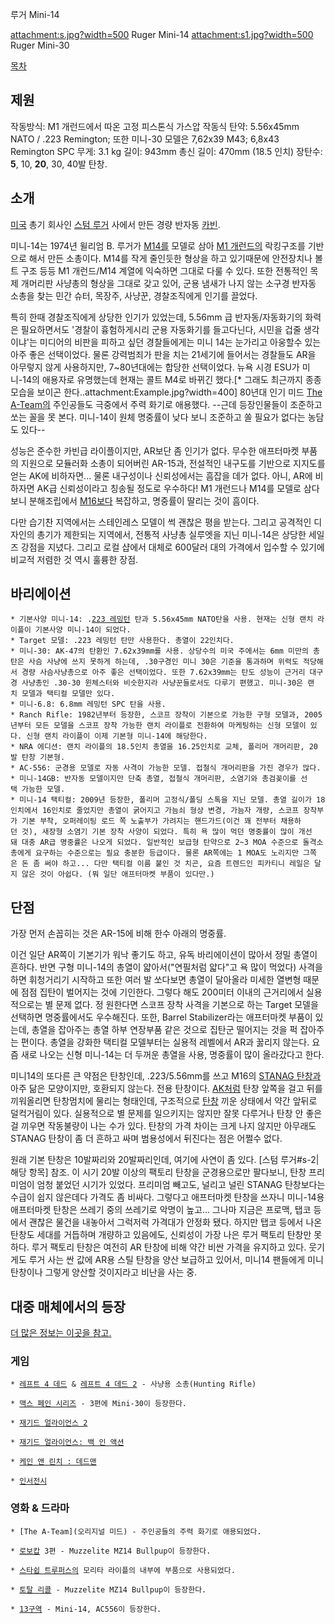 루거 Mini-14

attachment:s.jpg?width=500
Ruger Mini-14
attachment:s1.jpg?width=500
Ruger Mini-30

[[목차]]

== 제원 ==
작동방식: M1 개런드에서 따온 고정 피스톤식 가스압 작동식
탄약: 5.56x45mm NATO / .223 Remington; 또한 미니-30 모델은 7,62x39 M43; 6,8x43 Remington SPC
무게: 3.1 kg
길이: 943mm
총신 길이: 470mm (18.5 인치)
장탄수: '''5''', 10, '''20''', 30, 40발 탄창.

== 소개 ==
[[미국]] 총기 회사인 [[스텀 루거]] 사에서 만든 경량 반자동 [[카빈]]. 

미니-14는 1974년 윌리엄 B. 루거가 [[M14]]를 모델로 삼아 [[M1 개런드]]의 락킹구조를 기반으로 해서 만든 소총이다. M14를 작게 줄인듯한 형상을 하고 있기때문에 안전장치나 볼트 구조 등등 M1 개런드/M14 계열에 익숙하면 그대로 다룰 수 있다. 또한 전통적인 목제 개머리판 사냥총의 형상을 그대로 갖고 있어, 군용 냄새가 나지 않는 소구경 반자동 소총을 찾는 민간 슈터, 목장주, 사냥꾼, 경찰조직에게 인기를 끌었다.

특히 한때 경찰조직에게 상당한 인기가 있었는데, 5.56mm 급 반자동/자동화기의 화력은 필요하면서도 '경찰이 흉험하게시리 군용 자동화기를 들고다닌다, 시민을 겁줄 생각이냐'는 미디어의 비판을 피하고 싶던 경찰들에게는 미니 14는 눈가리고 아웅할수 있는 아주 좋은 선택이었다. 물론 강력범죄가 판을 치는 21세기에 들어서는 경찰들도 AR을 아무렇지 않게 사용하지만, 7~80년대에는 합당한 선택이었다. 뉴욕 시경 ESU가 미니-14의 애용자로 유명했는데 현재는 콜트 M4로 바뀌긴 했다.[* 그래도 최근까지 종종 모습을 보이곤 한다..attachment:Example.jpg?width=400] 80년대 인기 미드 [[The A-Team]]의 주인공들도 극중에서 주력 화기로 애용했다. --근데 등장인물들이 조준하고 쏘는 꼴을 못 본다. 미니-14이 원체 명중률이 낮다 보니 조준하고 쏠 필요가 없다는 농담도 있다--

성능은 준수한 카빈급 라이플이지만, AR보단 좀 인기가 없다. 무수한 애프터마켓 부품의 지원으로 모듈러화 소총이 되어버린 AR-15과, 전설적인 내구도를 기반으로 지지도를 얻는 AK에 비하자면...
물론 내구성이나 신뢰성에서는 흠잡을 데가 없다. 아니, AR에 비하자면 AK급 신뢰성이라고 칭송될 정도로 우수하다! M1 개런드나 M14를 모델로 삼다보니 분해조립에서 [[M16]]보다 복잡하고, 명중률이 딸리는 것이 흠이다.

다만 습기찬 지역에서는 스테인레스 모델이 썩 괜찮은 평을 받는다. 그리고 공격적인 디자인의 총기가 제한되는 지역에서, 전통적 사냥총 실루엣을 지닌 미니-14은 상당한 세일즈 강점을 지녔다. 그리고 로컬 샵에서 대체로 600달러 대의 가격에서 입수할 수 있기에 비교적 저렴한 것 역시 훌륭한 장점.

== 바리에이션 ==
 * 기본사양 미니-14: .[[223 레밍턴]] 탄과 5.56x45mm NATO탄을 사용. 현재는 신형 랜치 라이플이 기본사양 미니-14이 되었다.
 * Target 모델: .223 레밍턴 탄만 사용한다. 총열이 22인치다.
 * 미니-30: AK-47의 탄환인 7.62x39mm를 사용. 상당수의 미국 주에서는 6mm 미만의 총탄은 사슴 사냥에 쓰지 못하게 하는데, .30구경인 미니 30은 기준을 통과하며 위력도 적당해서 경량 사슴사냥총으로 아주 좋은 선택이었다. 또한 7.62x39mm는 탄도 성능이 근거리 대구경 사냥총인 .30-30 윈체스터와 비슷한지라 사냥꾼들로서도 다루기 편했고. 미니-30은 랜치 모델과 택티컬 모델만 있다.
 * 미니-6.8: 6.8mm 레밍턴 SPC 탄을 사용.
 * Ranch Rifle: 1982년부터 등장한, 스코프 장착이 기본으로 가능한 구형 모델과, 2005년부터 모든 모델을 스코프 장착 가능한 랜치 라이플로 전환하여 마케팅하는 신형 모델이 있다. 신형 랜치 라이플이 이제 기본형 미니-14에 해당한다.
 * NRA 에디션: 랜치 라이플의 18.5인치 총열을 16.25인치로 교체, 폴리머 개머리판, 20발 탄창 기본형.
 * AC-556: 군경용 모델로 자동 사격이 가능한 모델. 접철식 개머리판을 가진 경우가 많다.
 * 미니-14GB: 반자동 모델이지만 단축 총열, 접철식 개머리판, 소염기와 총검꽂이를 선택 가능한 모델.
 * 미니-14 택티컬: 2009년 등장한, 폴리머 고정식/폴딩 스톡을 지닌 모델. 총열 길이가 18인치에서 16인치로 줄었지만 총열이 굵어지고 가늠쇠 형상 변경, 가늠자 개량, 스코프 장착부가 기본 부착, 오퍼레이팅 로드 쪽 노출부가 가려지는 핸드가드(이건 꽤 전부터 채용하던 것), 새장형 소염기 기본 장착 사양이 되었다. 특히 욕 많이 먹던 명중률이 많이 개선돼 대충 AR급 명중률은 나오게 되었다. 일반적인 보급형 탄약으로 2~3 MOA 수준으로 돌격소총에게 요구하는 수준으로는 필요 충분한 등급이다. 물론 AR쪽에는 1 MOA도 노리지만 그쪽은 돈 좀 써야 하고... 다만 택티컬 이름 붙인 것 치곤, 요즘 트렌드인 피카티니 레일은 달지 않은 것이 아쉽다. (뭐 일단 애프터마켓 부품이 있다만.)

== 단점 ==
가장 먼저 손꼽히는 것은 AR-15에 비해 한수 아래의 명중률.

이건 일단 AR쪽이 기본기가 워낙 좋기도 하고, 유독 바리에이션이 많아서 정밀 총열이 흔하다. 반면 구형 미니-14의 총열이 얇아서("연필처럼 얇다"고 욕 많이 먹었다) 사격을 하면 휘청거리기 시작하고 또한 여러 발 쏘다보면 총열이 달아올라 미세한 열변형 때문에 점점 집탄이 벌어지는 것에 기인한다.
그렇다 해도 200미터 이내의 근거리에서 실용적으로는 별 문제 없다. 정 원한다면 스코프 장착 사격을 기본으로 하는 Target 모델을 선택하면 명중률에서도 우수해진다. 또한, Barrel Stabilizer라는 애프터마켓 부품이 있는데, 총열을 잡아주는 총열 하부 연장부품 같은 것으로 집탄군 떨어지는 것을 퍽 잡아주는 편이다. 총열을 강화한 택티컬 모델부터는 실용적 레벨에서 AR과 꿇리지 않는다. 요즘 새로 나오는 신형 미니-14는 더 두꺼운 총열을 사용, 명중률이 많이 올라갔다고 한다.

미니14의 또다른 큰 약점은 탄창인데, .223/5.56mm를 쓰고 M16의 [[STANAG 탄창]]과 아주 닮은 모양이지만, 호환되지 않는다. 전용 탄창이다. [[AK]]처럼 탄창 앞쪽을 걸고 뒤를 끼워올리면 탄창멈치에 물리는 형태인데, 구조적으로 [[탄창]] 끼운 상태에서 약간 앞뒤로 덜컥거림이 있다. 실용적으로 별 문제를 일으키지는 않지만 잘못 다루거나 탄창 안 좋은 걸 끼우면 작동불량이 나는 수가 있다. 탄창의 가격 차이는 크게 나지 않지만 아무래도 STANAG 탄창이 좀 더 흔하고 싸며 범용성에서 뒤진다는 점은 어쩔수 없다.

원래 기본 탄창은 10발짜리와 20발짜리인데, 여기에 사연이 좀 있다. [스텀 루거#s-2|해당 항목] 참조. 이 시기 20발 이상의 팩토리 탄창을 군경용으로만 팔다보니, 탄창 프리미엄이 엄청 붙었던 시기가 있었다. 프리미엄 빼고도, 널리고 널린 STANAG 탄창보다는 수급이 쉽지 않은데다 가격도 좀 비싸다.
그렇다고 애프터마켓 탄창을 쓰자니 미니-14용 애프터마켓 탄창은 쓰레기 중의 쓰레기로 악명이 높고... 그나마 지금은 프로맥, 탭코 등에서 괜찮은 물건을 내놓아서 그럭저럭 가격대가 안정화 됐다. 하지만 탭코 등에서 나온 탄창도 세대를 거듭하며 개량하고 있음에도, 신뢰성이 가장 나은 루거 팩토리 탄창만 못하다. 루거 팩토리 탄창은 여전히 AR 탄창에 비해 약간 비싼 가격을 유지하고 있다. 웃기게도 루거 사는 싼 값에 AR용 스틸 탄창을 양산 보급하고 있어서, 미니14 팬들에게 미니 탄창이나 그렇게 양산할 것이지라고 비난을 사는 중.

== 대중 매체에서의 등장 ==
[http://www.imfdb.org/wiki/Mini-14#Ruger_Mini-14 더 많은 정보는 이곳을 참고.]

=== 게임 ===
 * [[레프트 4 데드]] & [[레프트 4 데드 2]] - 사냥용 소총(Hunting Rifle)

 * [[맥스 페인 시리즈]] - 3편에 Mini-30이 등장한다.

 * [[재기드 얼라이언스 2]]

 * [[재기드 얼라이언스: 백 인 액션]]

 * [[케인 앤 린치 : 데드맨]]

 * [[인서전시]]

=== 영화 & 드라마 ===
 * [The A-Team](오리지널 미드) - 주인공들의 주력 화기로 애용되었다.

 * [[로보캅]] 3편 - Muzzelite MZ14 Bullpup이 등장한다.

 * [[스타쉽 트루퍼스]]의 모리타 라이플의 내부에 부품으로 사용되었다.

 * [[토탈 리콜]] - Muzzelite MZ14 Bullpup이 등장한다.

 * [[13구역]] - Mini-14, AC556이 등장한다.
